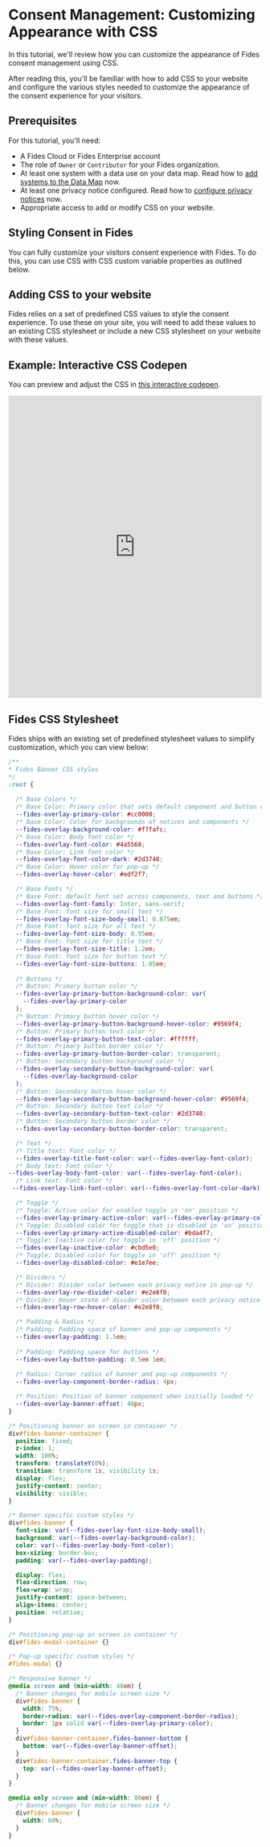 
# Consent Management: Customizing Appearance with CSS

<TutorialKey duration="10" product="Fides" topic="Consent Management"/>

In this tutorial, we'll review how you can customize the appearance of Fides consent management using CSS.

After reading this, you'll be familiar with how to add CSS to your website and configure the various styles needed to customize the appearance of the consent experience for your visitors.

## Prerequisites

For this tutorial, you'll need:

* A Fides Cloud or Fides Enterprise account
* The role of `Owner` or `Contributor` for your Fides organization.
* At least one system with a data use on your data map. Read how to [add systems to the Data Map](/tutorials/data-mapping-adding-systems-manually) now.
* At least one privacy notice configured. Read how to [configure privacy notices](privacy-notices) now.
* Appropriate access to add or modify CSS on your website. 

## Styling Consent in Fides

You can fully customize your visitors consent experience with Fides. To do this, you can use CSS with CSS custom variable properties as outlined below. 

## Adding CSS to your website
Fides relies on a set of predefined CSS values to style the consent experience. To use these on your site, you will need to add these values to an existing CSS stylesheet or include a new CSS stylesheet on your website with these values.


## Example: Interactive CSS Codepen
You can preview and adjust the CSS in [this interactive codepen](https://codepen.io/cilliank/pen/xxmVGxr).

<iframe height="600" width="100%" scrolling="no" title="Fides CSS Styling" src="https://codepen.io/cilliank/embed/xxmVGxr?default-tab=result&editable=true&theme-id=dark" frameborder="no" loading="lazy" allowtransparency="true" allowfullscreen="true">
  See the Pen <a href="https://codepen.io/cilliank/pen/xxmVGxr">
  Fides CSS Styling</a> by Cillian (<a href="https://codepen.io/cilliank">@cilliank</a>)
  on <a href="https://codepen.io">CodePen</a>.
</iframe>


## Fides CSS Stylesheet
Fides ships with an existing set of predefined stylesheet values to simplify customization, which you can view below:

```css filename="Fides CSS"
/**
* Fides Banner CSS styles
*/
:root {
  
  /* Base Colors */
  /* Base Color: Primary color that sets default component and button color */
  --fides-overlay-primary-color: #cc0000;
  /* Base Color: Color for backgrounds of notices and components */
  --fides-overlay-background-color: #f7fafc;
  /* Base Color: Body font color */
  --fides-overlay-font-color: #4a5568;
  /* Base Color: Link font color */
  --fides-overlay-font-color-dark: #2d3748;
  /* Base Color: Hover color for pop-up */
  --fides-overlay-hover-color: #edf2f7;

  /* Base Fonts */
  /* Base Font: default font set across components, text and buttons */
  --fides-overlay-font-family: Inter, sans-serif;
  /* Base Font: font size for small text */
  --fides-overlay-font-size-body-small: 0.875em;
  /* Base Font: font size for all text */
  --fides-overlay-font-size-body: 0.95em;
  /* Base Font: font size for title text */
  --fides-overlay-font-size-title: 1.2em;
  /* Base Font: font size for button text */
  --fides-overlay-font-size-buttons: 1.05em;
  
  /* Buttons */
  /* Button: Primary button color */
  --fides-overlay-primary-button-background-color: var(
    --fides-overlay-primary-color
  );
  /* Button: Primary button hover color */
  --fides-overlay-primary-button-background-hover-color: #9569f4;
  /* Button: Primary button text color */
  --fides-overlay-primary-button-text-color: #ffffff;
  /* Button: Primary button border color */
  --fides-overlay-primary-button-border-color: transparent;
  /* Button: Secondary button background color */
  --fides-overlay-secondary-button-background-color: var(
    --fides-overlay-background-color
  );
  /* Button: Secondary button hover color */
  --fides-overlay-secondary-button-background-hover-color: #9569f4;
  /* Button: Secondary button text color */
  --fides-overlay-secondary-button-text-color: #2d3748;
  /* Button: Secondary button border color */
  --fides-overlay-secondary-button-border-color: transparent;

  /* Text */
  /* Title text: Font color */
  --fides-overlay-title-font-color: var(--fides-overlay-font-color);
  /* Body text: Font color */
--fides-overlay-body-font-color: var(--fides-overlay-font-color);
  /* Link text: Font color */
 --fides-overlay-link-font-color: var(--fides-overlay-font-color-dark);

  /* Toggle */
  /* Toggle: Active color for enabled toggle in 'on' position */
  --fides-overlay-primary-active-color: var(--fides-overlay-primary-color);
  /* Toggle: Disabled color for toggle that is disabled in 'on' position */
  --fides-overlay-primary-active-disabled-color: #bda4f7;
  /* Toggle: Inactive color for toggle in 'off' position */
  --fides-overlay-inactive-color: #cbd5e0;
  /* Toggle: Disabled color for toggle in 'off' position */
  --fides-overlay-disabled-color: #e1e7ee;

  /* Dividers */
  /* Divider: Divider color between each privacy notice in pop-up */
  --fides-overlay-row-divider-color: #e2e8f0;
  /* Divider: Hover state of divider color between each privacy notice in pop-up */
  --fides-overlay-row-hover-color: #e2e8f0;

  /* Padding & Radius */
  /* Padding: Padding space of banner and pop-up components */
  --fides-overlay-padding: 1.5em;
   
  /* Padding: Padding space for buttons */
  --fides-overlay-button-padding: 0.5em 1em;
  
  /* Radius: Corner radius of banner and pop-up components */
  --fides-overlay-component-border-radius: 4px;

  /* Position: Position of banner component when initially loaded */
  --fides-overlay-banner-offset: 48px;
}

/* Positioning banner on screen in container */
div#fides-banner-container {
  position: fixed;
  z-index: 1;
  width: 100%;
  transform: translateY(0%);
  transition: transform 1s, visibility 1s;
  display: flex;
  justify-content: center;
  visibility: visible;
}

/* Banner specific custom styles */
div#fides-banner {
  font-size: var(--fides-overlay-font-size-body-small);
  background: var(--fides-overlay-background-color);
  color: var(--fides-overlay-body-font-color);
  box-sizing: border-box;
  padding: var(--fides-overlay-padding);

  display: flex;
  flex-direction: row;
  flex-wrap: wrap;
  justify-content: space-between;
  align-items: center;
  position: relative;
}

/* Positioning pop-up on screen in container */
div#fides-modal-container {}

/* Pop-up specific custom styles */
#fides-modal {}

/* Responsive banner */
@media screen and (min-width: 48em) {
  /* Banner changes for mobile screen size */
  div#fides-banner {
    width: 75%;
    border-radius: var(--fides-overlay-component-border-radius);
    border: 1px solid var(--fides-overlay-primary-color);
  }
  div#fides-banner-container.fides-banner-bottom {
    bottom: var(--fides-overlay-banner-offset);
  }
  div#fides-banner-container.fides-banner-top {
    top: var(--fides-overlay-banner-offset);
  }
}

@media only screen and (min-width: 80em) {
  /* Banner changes for mobile screen size */
  div#fides-banner {
    width: 60%;
  }
}
```
